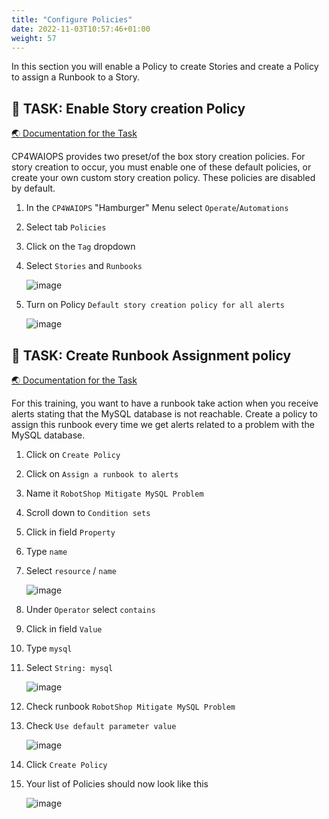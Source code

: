 ```yaml
---
title: "Configure Policies"
date: 2022-11-03T10:57:46+01:00
weight: 57
---
```




In this section you will enable a Policy to create Stories and create a Policy to assign a Runbook to a Story.


## 🚀 TASK: Enable Story creation Policy

<a href="https://www.ibm.com/docs/en/cloud-paks/cloud-pak-watson-aiops/3.5.0?topic=policies-default-story-creation" target="_blank" >🌏 Documentation for the Task</a>



CP4WAIOPS provides two preset/of the box story creation policies. For story creation to occur, you must enable one of these default policies, or create your own custom story creation policy. These policies are disabled by default.



<Accordion>
<AccordionItem title="💡 Need Help?">

1. In the `CP4WAIOPS` "Hamburger" Menu select `Operate`/`Automations`
1. Select tab `Policies`
1. Click on the `Tag` dropdown
1. Select `Stories` and `Runbooks`

	![image](/images/33_policy.png)

1. Turn on Policy `Default story creation policy for all alerts` 

	![image](/images/34_policy.png)

</AccordionItem>
</Accordion>



## 🚀 TASK: Create Runbook Assignment policy

<a href="https://www.ibm.com/docs/en/cloud-paks/cloud-pak-watson-aiops/3.5.0?topic=policies-assign-runbook-alerts" target="_blank" >🌏 Documentation for the Task</a>



For this training, you want to have a runbook take action when you receive alerts stating that the MySQL database is not reachable. 
Create a policy to assign this runbook every time we get alerts related to a problem with the MySQL database.





<Accordion>
<AccordionItem title="💡 Need Help?">

1. Click on `Create Policy`
1. Click on `Assign a runbook to alerts`
1. Name it `RobotShop Mitigate MySQL Problem`
1. Scroll down to `Condition sets`
1. Click in field  `Property`
1. Type `name`
1. Select `resource` / `name`

	![image](/images/35_runbook.png)

1. Under `Operator` select `contains`
1. Click in field  `Value`
1. Type `mysql`
1. Select `String: mysql`

	![image](/images/36_runbook.png)

1. Check runbook `RobotShop Mitigate MySQL Problem`
1. Check `Use default parameter value`

	![image](/images/37_runbook.png)

1. Click `Create Policy`

1. Your list of Policies should now look like this

	![image](/images/38_runbook.png)


</AccordionItem>
</Accordion>